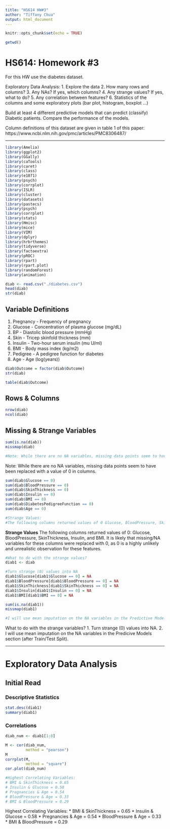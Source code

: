```yaml
---
title: "HS614 HW#3"
author: "Tiffany Chua"
output: html_document
---
```


```r
knitr::opts_chunk$set(echo = TRUE)
```

```r
getwd()
```

# HS614: Homework #3
For this HW use the diabetes dataset.

Exploratory Data Analysis:
1. Explore the data
2. How many rows and columns?
3. Any NAs? If yes, which columns?
4. Any strange values? If yes, what to do?
5. Any correlation between features?
6. Statistics of the columns and some exploratory plots (bar plot, histogram, boxplot ...)

Build at least 4 different predictive models that can predict (classify) Diabetic patients. Compare the performance of the models.

Column definitions of this dataset are given in table 1 of this paper: https://www.ncbi.nlm.nih.gov/pmc/articles/PMC8306487/

***

```r
library(Amelia)
library(ggplot2)
library(GGally)
library(caTools)
library(caret)
library(class)
library(e1071)
library(psych)
library(corrplot)
library(ISLR)
library(cluster)
library(datasets)
library(pastecs)
library(psych)
library(corrplot)
library(stats)
library(Hmisc)
library(mice)
library(VIM)
library(dplyr)
library(hrbrthemes)
library(tidyverse)
library(factoextra)
library(pROC)
library(rpart)
library(rpart.plot)
library(randomForest)
library(animation)
```

```r
diab <- read.csv("./diabetes.csv")
head(diab)
str(diab)
```

## Variable Definitions
1. Pregnancy - Frequency of pregnancy
2. Glucose - Concentration of plasma glucose (mg/dL)
3. BP - Diastolic blood pressure (mmHg)
4. Skin - Tricep skinfold thickness (mm)
5. Insulin - Two-hour serum insulin (mu U/ml)
6. BMI - Body mass index (kg/m2)
7. Pedigree - A pedigree function for diabetes
8. Age - Age (log(years))

```r
diab$Outcome = factor(diab$Outcome)
str(diab)

table(diab$Outcome)
```

## Rows & Columns
```r
nrow(diab)
ncol(diab)
```

## Missing & Strange Variables
```r
sum(is.na(diab))
missmap(diab)

#Note: While there are no NA variables, missing data points seem to have been replaced with a value of 0 in columns
```
Note: While there are no NA variables, missing data points seem to have been replaced with a value of 0 in columns.

```r
sum(diab$Glucose == 0)
sum(diab$BloodPressure == 0)
sum(diab$SkinThickness == 0)
sum(diab$Insulin == 0)
sum(diab$BMI == 0)
sum(diab$DiabetesPedigreeFunction == 0)
sum(diab$Age == 0)

#Strange Values:
#The following columns returned values of 0 Glucose, BloodPressure, SkinThickness, Insulin, and BMI; It is likely that missing/NA variables for these columns were replaced with 0, as 0 is a highly unlikely and unrealistic observation for these features
```

**Strange Values**
The following columns returned values of 0: Glucose, BloodPressure, SkinThickness, Insulin, and BMI. It is likely that missing/NA variables for these columns were replaced with 0, as 0 is a highly unlikely and unrealistic observation for these features.

```r
#What to do with the strange values?
diab1 <- diab

#Turn strange (0) values into NA
diab1$Glucose[diab1$Glucose == 0] = NA
diab1$BloodPressure[diab1$BloodPressure == 0] = NA
diab1$SkinThickness[diab1$SkinThickness == 0] = NA
diab1$Insulin[diab1$Insulin == 0] = NA
diab1$BMI[diab1$BMI == 0] = NA

sum(is.na(diab1))
missmap(diab1)

#I will use mean imputation on the NA variables in the Predictive Models section (after Train/Test Split)
```
What to do with the strange variables?
1. Turn strange (0) values into NA.
2. I will use mean imputation on the NA variables in the Predicive Models section (after Train/Test Split).

*** 

# Exploratory Data Analysis

## Initial Read
### Descriptive Statistics
```r
stat.desc(diab1)
summary(diab1)
```

### Correlations
```r
diab_num <- diab1[1:8]

M <- cor(diab_num,
         method = "pearson")
M
corrplot(M,
         method = "square")
cor.plot(diab_num)

#Highest Correlating Variables:
# BMI & SkinThickness = 0.65
# Insulin & Glucose = 0.58
# Pregnancies & Age = 0.54
# BloodPressure & Age = 0.33
# BMI & BloodPressure = 0.29
```
Highest Correlating Variables:
* BMI & SkinThickness = 0.65
* Insulin & Glucose = 0.58
* Pregnancies & Age = 0.54
* BloodPressure & Age = 0.33
* BMI & BloodPressure = 0.29

